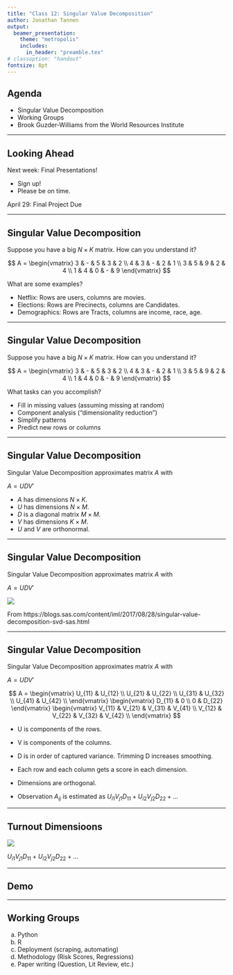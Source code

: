 ```yaml
---
title: "Class 12: Singular Value Decomposition"
author: Jonathan Tannen
output: 
  beamer_presentation:
    theme: "metropolis"
    includes:
      in_header: "preamble.tex"
# classoption: "handout"
fontsize: 8pt
---
```


## Agenda

- Singular Value Decomposition
- Working Groups
- Brook Guzder-Williams from the World Resources Institute

---

## Looking Ahead

Next week: Final Presentations!

- Sign up!
- Please be on time.

April 29: Final Project Due

---

## Singular Value Decomposition

Suppose you have a big $N \times K$ matrix. How can you understand it?


$$
A = \begin{vmatrix}
3 & - & 5 & 3 & 2 \\ 
4 & 3 & - & 2 & 1 \\ 
3 & 5 & 9 & 2 & 4 \\ 
1 & 4 & 0 & - & 9 
\end{vmatrix}
$$


What are some examples?

\pause

- Netflix: Rows are users, columns are movies.
- Elections: Rows are Precinects, columns are Candidates.
- Demographics: Rows are Tracts, columns are income, race, age.


---

## Singular Value Decomposition

Suppose you have a big $N \times K$ matrix. How can you understand it?

$$
A = \begin{vmatrix}
3 & - & 5 & 3 & 2 \\ 
4 & 3 & - & 2 & 1 \\ 
3 & 5 & 9 & 2 & 4 \\ 
1 & 4 & 0 & - & 9 
\end{vmatrix}
$$

What tasks can you accomplish?

\pause

- Fill in missing values (assuming missing at random)
- Component analysis ("dimensionality reduction")
- Simplify patterns
- Predict new rows or columns


---

## Singular Value Decomposition

Singular Value Decomposition approximates matrix $A$ with

$A = U D V'$

- $A$ has dimensions $N \times K$.
- $U$ has dimensions $N \times M$.
- $D$ is a diagonal matrix $M \times M$.
- $V$ has dimensions $K \times M$.
- $U$ and $V$ are orthonormal.

---

## Singular Value Decomposition

Singular Value Decomposition approximates matrix $A$ with

$A = U D V'$

![](images/svd_visualization.png)

From https://blogs.sas.com/content/iml/2017/08/28/singular-value-decomposition-svd-sas.html

---


## Singular Value Decomposition

Singular Value Decomposition approximates matrix $A$ with

$A = U D V'$


$$
A = \begin{vmatrix}
U_{11} & U_{12} \\ 
U_{21} & U_{22} \\ 
U_{31} & U_{32} \\ 
U_{41} & U_{42} \\ 
\end{vmatrix}
\begin{vmatrix}
D_{11} & 0 \\
0 & D_{22}
\end{vmatrix}
\begin{vmatrix}
V_{11} & V_{21} & V_{31} & V_{41} \\ 
V_{12} & V_{22} & V_{32} & V_{42} \\ 
\end{vmatrix}
$$

- U is components of the rows.
- V is components of the columns.
- D is in order of captured variance. Trimming D increases smoothing.

- Each row and each column gets a score in each dimension.
- Dimensions are orthogonal.
- Observation $A_{ij}$ is estimated as $U_{i1} V_{j1} D_{11} + U_{i2} V_{j2} D_{22} + ...$


---

## Turnout Dimensioons

![](images/turnout_svd_dimensions.jpg)

$U_{i1} V_{j1} D_{11} + U_{i2} V_{j2} D_{22} + ...$

---

## Demo

---

## Working Groups

a. Python
a. R
a. Deployment (scraping, automating)
a. Methodology (Risk Scores, Regressions)
a. Paper writing (Question, Lit Review, etc.)

